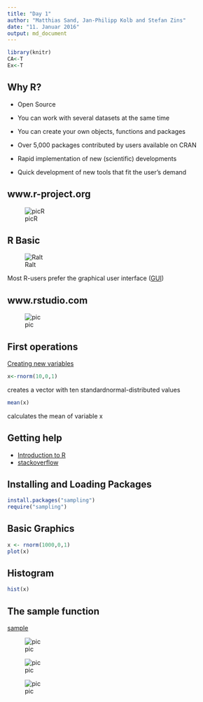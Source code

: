 ```yaml
---
title: "Day 1"
author: "Matthias Sand, Jan-Philipp Kolb and Stefan Zins"
date: "11. Januar 2016"
output: md_document
---
```



```r
library(knitr)
CA<-T
Ex<-T
```



## Why R?


- Open Source 

- You can work with several datasets at the same time

- You can create your own objects, functions and packages

- Over 5,000 packages contributed by users available on CRAN



- Rapid implementation of new (scientific) developments

- Quick development of new tools that fit the user's demand


## www.r-project.org

![picR](https://raw.githubusercontent.com/BernStZi/SamplingAndEsimation/master/graphs/RprojectNew.PNG)


## R Basic

![Ralt](https://raw.githubusercontent.com/BernStZi/SamplingAndEsimation/master/excercise/figure/Ralt.png)

Most R-users prefer the graphical user interface ([GUI](http://www.statmethods.net/interface/guis.html))


## www.rstudio.com

![pic](https://www.rstudio.com/wp-content/uploads/2014/03/blue-250.png)


## First operations

[Creating new variables](http://www.statmethods.net/management/variables.html)

```r
x<-rnorm(10,0,1)
```

creates a vector with ten standardnormal-distributed values

```r
mean(x)
```

calculates the mean of variable x

## Getting help

- [Introduction to R](http://mirrors.softliste.de/cran/)
- [stackoverflow](http://stackoverflow.com/questions/tagged/r)

## Installing and Loading Packages

```r
install.packages("sampling")
require("sampling")
```

## Basic Graphics

```r
x <- rnorm(1000,0,1)
plot(x)
```

## Histogram

```r
hist(x)
```

## The sample function

[sample](https://stat.ethz.ch/R-manual/R-devel/library/base/html/sample.html)

![pic](https://raw.githubusercontent.com/BernStZi/SamplingAndEsimation/master/excercise/figure/SampleWhat.PNG)

![pic](https://raw.githubusercontent.com/BernStZi/SamplingAndEsimation/master/excercise/figure/SampleHow.PNG)

![pic](https://raw.githubusercontent.com/BernStZi/SamplingAndEsimation/master/excercise/figure/SampleReplacement.PNG)

